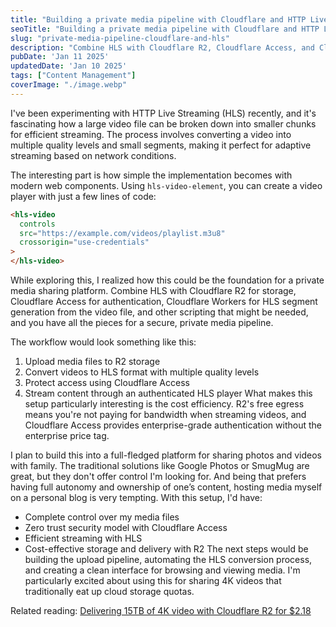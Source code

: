 ```yaml
---
title: "Building a private media pipeline with Cloudflare and HTTP Live Streaming ( HLS)"
seoTitle: "Building a private media pipeline with Cloudflare and HTTP Live Streaming ( HLS)"
slug: "private-media-pipeline-cloudflare-and-hls"
description: "Combine HLS with Cloudflare R2, Cloudflare Access, and Cloudflare Workers to build a secure, private media pipeline."
pubDate: 'Jan 11 2025'
updatedDate: 'Jan 10 2025'
tags: ["Content Management"]
coverImage: "./image.webp"
---
```


I've been experimenting with HTTP Live Streaming (HLS) recently, and it's fascinating how a large video file can be broken down into smaller chunks for efficient streaming. The process involves converting a video into multiple quality levels and small segments, making it perfect for adaptive streaming based on network conditions.

The interesting part is how simple the implementation becomes with modern web components. Using `hls-video-element`, you can create a video player with just a few lines of code:

```html
<hls-video 
  controls
  src="https://example.com/videos/playlist.m3u8"
  crossorigin="use-credentials"
>
</hls-video>
```

While exploring this, I realized how this could be the foundation for a private media sharing platform. Combine HLS with Cloudflare R2 for storage, Cloudflare Access for authentication, Cloudflare Workers for HLS segment generation from the video file, and other scripting that might be needed, and you have all the pieces for a secure, private media pipeline.

The workflow would look something like this:
1. Upload media files to R2 storage
2. Convert videos to HLS format with multiple quality levels
3. Protect access using Cloudflare Access
4. Stream content through an authenticated HLS player
What makes this setup particularly interesting is the cost efficiency. R2's free egress means you're not paying for bandwidth when streaming videos, and Cloudflare Access provides enterprise-grade authentication without the enterprise price tag.

I plan to build this into a full-fledged platform for sharing photos and videos with family. The traditional solutions like Google Photos or SmugMug are great, but they don't offer control I'm looking for. And being that prefers having full autonomy and ownership of one’s content, hosting media myself on a personal blog is very tempting. With this setup, I'd have:
- Complete control over my media files
- Zero trust security model with Cloudflare Access
- Efficient streaming with HLS
- Cost-effective storage and delivery with R2
The next steps would be building the upload pipeline, automating the HLS conversion process, and creating a clean interface for browsing and viewing media. I'm particularly excited about using this for sharing 4K videos that traditionally eat up cloud storage quotas.

Related reading: [Delivering 15TB of 4K video with Cloudflare R2 for $2.18](https://screencasting.com/cheap-video-hosting)

